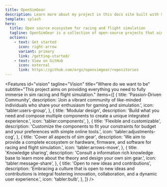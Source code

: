 ```yaml
---
title: OpenSimGear
description: Learn more about my project in this docs site built with Starlight.
template: splash
hero:
  title: Open source ecosystem for racing and flight simulation
  tagline: OpenSimGear is a collection of open-source projects that aim to provide a complete ecosystem for racing and flight simulation enthusiasts.
  actions:
    - text: Get started
      icon: right-arrow
      variant: primary
      link: /getting-started/
    - text: View on GitHub
      icon: external
      link: https://github.com/orgs/opensimgear/repositories
---
```



<Features
  id="vision"
  tagline="Vision"
  title="Where do we want to be"
  subtitle="This project aims on providing everything you need to fully immerse in sim racing and flight simulation."
  items={[
    {
      title: 'Passion-Driven Community',
      description:
        'Join a vibrant community of like-minded individuals who share your enthusiasm for gaming and simulation.',
      icon: 'tabler:users-group',
    },
    {
      title: 'Modular design',
      description:
        'Build what you need and compose multiple components to create a unique integrated experience.',
      icon: 'tabler:components',
    },
    {
      title: 'Flexible and customizable',
      description:
        'Customize the components to fit your constraints for budget and your preferences with simple online tools.',
      icon: 'tabler:adjustments-cog',
    },
    {
      title: 'Cover all aspects of sim gear',
      description:
        'We aim to provide a complete ecosystem or hardware, firmware, and software for racing and flight simulation.',
      icon: 'tabler:arrows-move',
    },
    {
      title: 'Knowledge sharing',
      description:
        'Consult a information rich knowledge base to learn more about the theory and design your own sim gear.',
      icon: 'tabler:message-share',
    },
    {
      title: 'Open to new ideas and contributions',
      description:
        'Embracing a culture that is open to new ideas and contributions is integral fostering innovation, collaboration, and a dynamic user experience.',
      icon: 'tabler:bulb',
    },
  ]}
/>

<HomeFooter />
